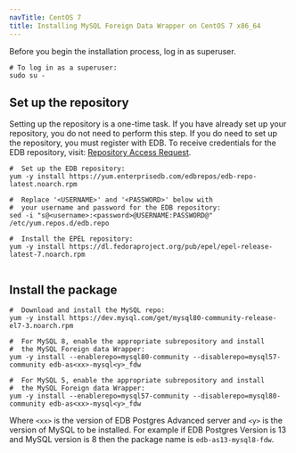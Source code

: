 ```yaml
---
navTitle: CentOS 7
title: Installing MySQL Foreign Data Wrapper on CentOS 7 x86_64
---
```


Before you begin the installation process, log in as superuser.

```shell
# To log in as a superuser:
sudo su -
```

## Set up the repository

Setting up the repository is a one-time task. If you have already set up your repository, you do not need to perform this step. If you do need to set up the repository, you must register with EDB. To receive credentials for the EDB repository, visit: [Repository Access Request](https://www.enterprisedb.com/repository-access-request).

```shell
#  Set up the EDB repository:
yum -y install https://yum.enterprisedb.com/edbrepos/edb-repo-latest.noarch.rpm

#  Replace '<USERNAME>' and '<PASSWORD>' below with
#  your username and password for the EDB repository:
sed -i "s@<username>:<password>@USERNAME:PASSWORD@" /etc/yum.repos.d/edb.repo

#  Install the EPEL repository:
yum -y install https://dl.fedoraproject.org/pub/epel/epel-release-latest-7.noarch.rpm


```

## Install the package

```shell
#  Download and install the MySQL repo:
yum -y install https://dev.mysql.com/get/mysql80-community-release-el7-3.noarch.rpm

#  For MySQL 8, enable the appropriate subrepository and install
#  the MySQL Foreign data Wrapper:
yum -y install --enablerepo=mysql80-community --disablerepo=mysql57-community edb-as<xx>-mysql<y>_fdw

#  For MySQL 5, enable the appropriate subrepository and install
#  the MySQL Foreign data Wrapper:
yum -y install --enablerepo=mysql57-community --disablerepo=mysql80-community edb-as<xx>-mysql<y>_fdw
```

Where `<xx>` is the version of EDB Postgres Advanced server and `<y>` is the version of MySQL to be installed. For example if EDB Postgres Version is 13 and MySQL version is 8 then the package name is `edb-as13-mysql8-fdw`.
